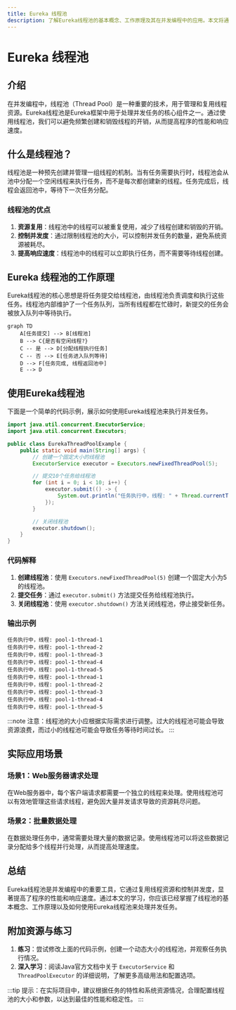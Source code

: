 ```yaml
---
title: Eureka 线程池
description: 了解Eureka线程池的基本概念、工作原理及其在并发编程中的应用。本文将通过代码示例和实际案例，帮助初学者掌握线程池的使用方法。
---
```


# Eureka 线程池

## 介绍

在并发编程中，线程池（Thread Pool）是一种重要的技术，用于管理和复用线程资源。Eureka线程池是Eureka框架中用于处理并发任务的核心组件之一。通过使用线程池，我们可以避免频繁创建和销毁线程的开销，从而提高程序的性能和响应速度。

## 什么是线程池？

线程池是一种预先创建并管理一组线程的机制。当有任务需要执行时，线程池会从池中分配一个空闲线程来执行任务，而不是每次都创建新的线程。任务完成后，线程会返回池中，等待下一次任务分配。

### 线程池的优点

1. **资源复用**：线程池中的线程可以被重复使用，减少了线程创建和销毁的开销。
2. **控制并发度**：通过限制线程池的大小，可以控制并发任务的数量，避免系统资源被耗尽。
3. **提高响应速度**：线程池中的线程可以立即执行任务，而不需要等待线程创建。

## Eureka 线程池的工作原理

Eureka线程池的核心思想是将任务提交给线程池，由线程池负责调度和执行这些任务。线程池内部维护了一个任务队列，当所有线程都在忙碌时，新提交的任务会被放入队列中等待执行。

```mermaid
graph TD
    A[任务提交] --> B[线程池]
    B --> C{是否有空闲线程?}
    C -- 是 --> D[分配线程执行任务]
    C -- 否 --> E[任务进入队列等待]
    D --> F[任务完成, 线程返回池中]
    E --> D
```

## 使用Eureka线程池

下面是一个简单的代码示例，展示如何使用Eureka线程池来执行并发任务。

```java
import java.util.concurrent.ExecutorService;
import java.util.concurrent.Executors;

public class EurekaThreadPoolExample {
    public static void main(String[] args) {
        // 创建一个固定大小的线程池
        ExecutorService executor = Executors.newFixedThreadPool(5);

        // 提交10个任务给线程池
        for (int i = 0; i < 10; i++) {
            executor.submit(() -> {
                System.out.println("任务执行中，线程: " + Thread.currentThread().getName());
            });
        }

        // 关闭线程池
        executor.shutdown();
    }
}
```

### 代码解释

1. **创建线程池**：使用 `Executors.newFixedThreadPool(5)` 创建一个固定大小为5的线程池。
2. **提交任务**：通过 `executor.submit()` 方法提交任务给线程池执行。
3. **关闭线程池**：使用 `executor.shutdown()` 方法关闭线程池，停止接受新任务。

### 输出示例

```
任务执行中，线程: pool-1-thread-1
任务执行中，线程: pool-1-thread-2
任务执行中，线程: pool-1-thread-3
任务执行中，线程: pool-1-thread-4
任务执行中，线程: pool-1-thread-5
任务执行中，线程: pool-1-thread-1
任务执行中，线程: pool-1-thread-2
任务执行中，线程: pool-1-thread-3
任务执行中，线程: pool-1-thread-4
任务执行中，线程: pool-1-thread-5
```

:::note
注意：线程池的大小应根据实际需求进行调整。过大的线程池可能会导致资源浪费，而过小的线程池可能会导致任务等待时间过长。
:::

## 实际应用场景

### 场景1：Web服务器请求处理

在Web服务器中，每个客户端请求都需要一个独立的线程来处理。使用线程池可以有效地管理这些请求线程，避免因大量并发请求导致的资源耗尽问题。

### 场景2：批量数据处理

在数据处理任务中，通常需要处理大量的数据记录。使用线程池可以将这些数据记录分配给多个线程并行处理，从而提高处理速度。

## 总结

Eureka线程池是并发编程中的重要工具，它通过复用线程资源和控制并发度，显著提高了程序的性能和响应速度。通过本文的学习，你应该已经掌握了线程池的基本概念、工作原理以及如何使用Eureka线程池来处理并发任务。

## 附加资源与练习

1. **练习**：尝试修改上面的代码示例，创建一个动态大小的线程池，并观察任务执行情况。
2. **深入学习**：阅读Java官方文档中关于 `ExecutorService` 和 `ThreadPoolExecutor` 的详细说明，了解更多高级用法和配置选项。

:::tip
提示：在实际项目中，建议根据任务的特性和系统资源情况，合理配置线程池的大小和参数，以达到最佳的性能和稳定性。
:::